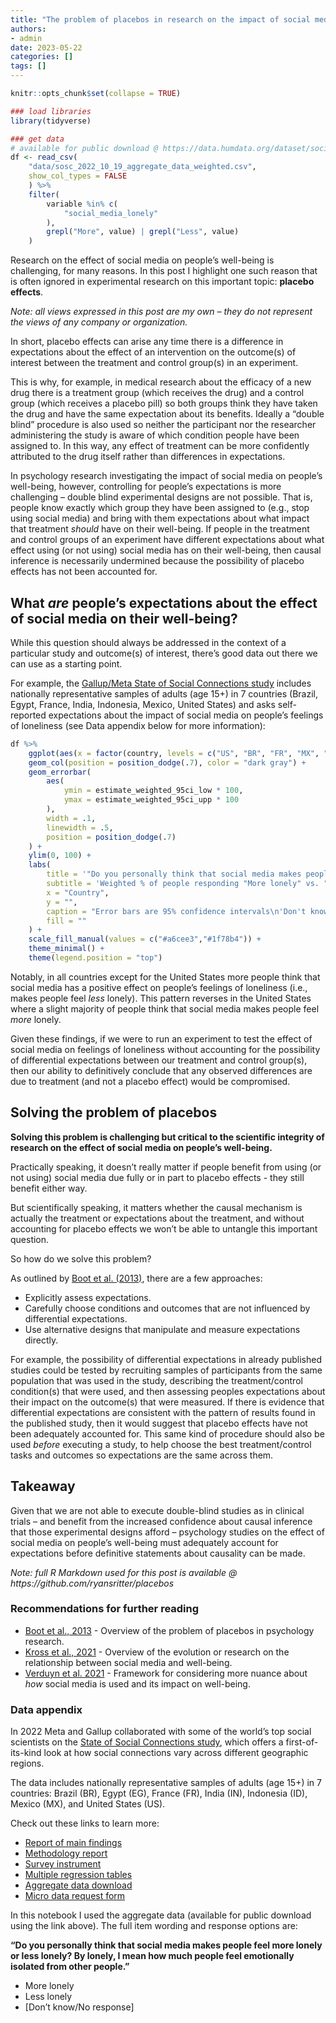 ```yaml
---
title: "The problem of placebos in research on the impact of social media on people's well-being"
authors: 
- admin
date: 2023-05-22
categories: []
tags: []
---
```


```r
knitr::opts_chunk$set(collapse = TRUE)

### load libraries
library(tidyverse)

### get data
# available for public download @ https://data.humdata.org/dataset/social-connections-survey
df <- read_csv(
    "data/sosc_2022_10_19_aggregate_data_weighted.csv",
    show_col_types = FALSE
    ) %>%
    filter(
        variable %in% c(
            "social_media_lonely"
        ),
        grepl("More", value) | grepl("Less", value)
    )
```

Research on the effect of social media on people's well-being is challenging, for many reasons. In this post I highlight one such reason that is often ignored in experimental research on this important topic: **placebo effects**. 

*Note: all views expressed in this post are my own -- they do not represent the views of any company or organization.* 

In short, placebo effects can arise any time there is a difference in expectations about the effect of an intervention on the outcome(s) of interest between the treatment and control group(s) in an experiment. 

This is why, for example, in medical research about the efficacy of a new drug there is a treatment group (which receives the drug) and a control group (which receives a placebo pill) so both groups think they have taken the drug and have the same expectation about its benefits. Ideally a "double blind" procedure is also used so neither the participant nor the researcher administering the study is aware of which condition people have been assigned to. In this way, any effect of treatment can be more confidently attributed to the drug itself rather than differences in expectations.

In psychology research investigating the impact of social media on people's well-being, however, controlling for people's expectations is more challenging -- double blind experimental designs are not possible. That is, people know exactly which group they have been assigned to (e.g., stop using social media) and bring with them expectations about what impact that treatment *should* have on their well-being. If people in the treatment and control groups of an experiment have different expectations about what effect using (or not using) social media has on their well-being, then causal inference is necessarily undermined because the possibility of placebo effects has not been accounted for.

## What *are* people's expectations about the effect of social media on their well-being?

While this question should always be addressed in the context of a particular study and outcome(s) of interest, there's good data out there we can use as a starting point. 

For example, the [Gallup/Meta State of Social Connections study](https://dataforgood.facebook.com/dfg/docs/2022-state-of-social-connections-study) includes nationally representative samples of adults (age 15+) in 7 countries (Brazil, Egypt, France, India, Indonesia, Mexico, United States) and asks self-reported expectations about the impact of social media on people's feelings of loneliness (see Data appendix below for more information):

```r
df %>% 
    ggplot(aes(x = factor(country, levels = c("US", "BR", "FR", "MX", "IN", "EG", "ID")), y = estimate_weighted * 100, fill = value)) +
    geom_col(position = position_dodge(.7), color = "dark gray") +
    geom_errorbar(
        aes(
            ymin = estimate_weighted_95ci_low * 100,
            ymax = estimate_weighted_95ci_upp * 100
        ),
        width = .1,
        linewidth = .5,
        position = position_dodge(.7)
    ) +
    ylim(0, 100) +
    labs(
        title = '"Do you personally think that social media makes people feel more lonely\nor less lonely? By lonely, I mean how much people feel emotionally isolated\nfrom other people."',
        subtitle = 'Weighted % of people responding "More lonely" vs. "Less lonely',
        x = "Country",
        y = "",
        caption = "Error bars are 95% confidence intervals\n'Don't know'/'No response' options are not displayed\nData source: Aggregate data from Gallup/Meta State of Social Connections study",
        fill = ""
    ) +
    scale_fill_manual(values = c("#a6cee3","#1f78b4")) +
    theme_minimal() +
    theme(legend.position = "top")
```

Notably, in all countries except for the United States more people think that social media has a positive effect on people's feelings of loneliness (i.e., makes people feel *less* lonely). This pattern reverses in the United States where a slight majority of people think that social media makes people feel *more* lonely.

Given these findings, if we were to run an experiment to test the effect of social media on feelings of loneliness without accounting for the possibility of differential expectations between our treatment and control group(s), then our ability to definitively conclude that any observed differences are due to treatment (and not a placebo effect) would be compromised.

## Solving the problem of placebos

**Solving this problem is challenging but critical to the scientific integrity of research on the effect of social media on people's well-being.** 

Practically speaking, it doesn't really matter if people benefit from using (or not using) social media due fully or in part to placebo effects - they still benefit either way. 

But scientifically speaking, it matters whether the causal mechanism is actually the treatment or expectations about the treatment, and without accounting for placebo effects we won't be able to untangle this important question.

So how do we solve this problem?

As outlined by [Boot et al. (2013)](https://journals.sagepub.com/doi/10.1177/1745691613491271?icid=int.sj-full-text.citing-articles.60), there are a few approaches:

* Explicitly assess expectations.  
* Carefully choose conditions and outcomes that are not influenced by differential expectations.
* Use alternative designs that manipulate and measure expectations directly.

For example, the possibility of differential expectations in already published studies could be tested by recruiting samples of participants from the same population that was used in the study, describing the treatment/control condition(s) that were used, and then assessing peoples expectations about their impact on the outcome(s) that were measured. If there is evidence that differential expectations are consistent with the pattern of results found in the published study, then it would suggest that placebo effects have not been adequately accounted for. This same kind of procedure should also be used *before* executing a study, to help choose the best treatment/control tasks and outcomes so expectations are the same across them.

## Takeaway

Given that we are not able to execute double-blind studies as in clinical trials -- and benefit from the increased confidence about causal inference that those experimental designs afford -- psychology studies on the effect of social media on people's well-being must adequately account for expectations before definitive statements about causality can be made.

*Note: full R Markdown used for this post is available @ https://github.com/ryansritter/placebos*

### Recommendations for further reading

* [Boot et al., 2013](https://journals.sagepub.com/doi/10.1177/1745691613491271?icid=int.sj-full-text.citing-articles.60) - Overview of the problem of placebos in psychology research.
* [Kross et al., 2021](https://www.cell.com/trends/cognitive-sciences/fulltext/S1364-6613(20)30251-5) - Overview of the evolution or research on the relationship between social media and well-being.  
* [Verduyn et al. 2021](https://journals.sagepub.com/doi/full/10.1177/09637214211053637) - Framework for considering more nuance about *how* social media is used and its impact on well-being.

### Data appendix

In 2022 Meta and Gallup collaborated with some of the world’s top social scientists on the [State of Social Connections study](https://dataforgood.facebook.com/dfg/docs/2022-state-of-social-connections-study), which offers a first-of-its-kind look at how social connections vary across different geographic regions. 

The data includes nationally representative samples of adults (age 15+) in 7 countries: Brazil (BR), Egypt (EG), France (FR), India (IN), Indonesia (ID), Mexico (MX), and United States (US).

Check out these links to learn more:

* [Report of main findings](https://dataforgood.facebook.com/dfg/resources/state-of-social-connections-report)
* [Methodology report](https://dataforgood.facebook.com/dfg/resources/state-of-social-connections-methodology-report)
* [Survey instrument](https://dataforgood.facebook.com/dfg/resources/social-connections-survey-instrument)
* [Multiple regression tables](https://dataforgood.facebook.com/dfg/resources/state-of-social-connections-multiple-regression-tables)
* [Aggregate data download](https://data.humdata.org/dataset/social-connections-survey)
* [Micro data request form](https://dataforgood.facebook.com/dfg/tools/social-connections-survey#accessdata)

In this notebook I used the aggregate data (available for public download using the link above). The full item wording and response options are:

**"Do you personally think that social media makes people feel more lonely or less lonely? By lonely, I mean how much people feel emotionally isolated from other people."**  

* More lonely  
* Less lonely  
* [Don't know/No response]

